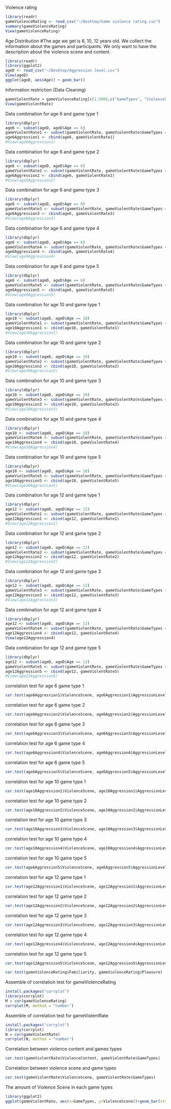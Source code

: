 Violence rating
```r
library(readr)
gameViolenceRating <- read_csv("~/Desktop/Game violence rating.csv")
summary(gameViolenceRating)
View(gameViolenceRating)
```

Age Distribution
#The age we get is 6, 10, 12 years old. We collect the information about the games and participants. We only want to have the description about the violence scene and content.
```r
library(readr)
library(ggplot2)
ageD <- read_csv("~/Desktop/Aggression level.csv")
View(ageD)
ggplot(ageD, aes(Age)) + geom_bar()
```

Information restriction (Data Cleaning)
```r
gameViolentRate = gameViolenceRating[c(1:300),c("GameTypes", "ViolenceScene", "ViolenceContent")]
View(gameViolentRate)
```

Data combination for age 6 and game type 1
```r
library(dbplyr)
age6 <- subset(ageD, ageD$Age == 6)
gameViolentRate1 <- subset(gameViolentRate, gameViolentRate$GameTypes == 1)
age6Aggression1 <- cbind(age6, gameViolentRate1)
#View(age6Aggression1)
```

Data combination for age 6 and game type 2
```r
library(dbplyr)
age6 <- subset(ageD, ageD$Age == 6)
gameViolentRate2 <- subset(gameViolentRate, gameViolentRate$GameTypes == 2)
age6Aggression2 <- cbind(age6, gameViolentRate2)
#View(age6Aggression2)
```

Data combination for age 6 and game type 3
```r
library(dbplyr)
age6 <- subset(ageD, ageD$Age == 6)
gameViolentRate3 <- subset(gameViolentRate, gameViolentRate$GameTypes == 3)
age6Aggression3 <- cbind(age6, gameViolentRate3)
#View(age6Aggression3)
```

Data combination for age 6 and game type 4
```r
library(dbplyr)
age6 <- subset(ageD, ageD$Age == 6)
gameViolentRate4 <- subset(gameViolentRate, gameViolentRate$GameTypes == 4)
age6Aggression4 <- cbind(age6, gameViolentRate4)
#View(age6Aggression4)
```

Data combination for age 6 and game type 5
```r
library(dbplyr)
age6 <- subset(ageD, ageD$Age == 6)
gameViolentRate5 <- subset(gameViolentRate, gameViolentRate$GameTypes == 5)
age6Aggression5 <- cbind(age6, gameViolentRate5)
#View(age6Aggression5)
```

Data combination for age 10 and game type 1
```r
library(dbplyr)
age10 <- subset(ageD, ageD$Age == 10)
gameViolentRate1 <- subset(gameViolentRate, gameViolentRate$GameTypes == 1)
age10Aggression1 <- cbind(age10, gameViolentRate1)
#View(age10Aggression1)
```

Data combination for age 10 and game type 2
```r
library(dbplyr)
age10 <- subset(ageD, ageD$Age == 10)
gameViolentRate2 <- subset(gameViolentRate, gameViolentRate$GameTypes == 2)
age10Aggression2 <- cbind(age10, gameViolentRate2)
#View(age10Aggression2)
```

Data combination for age 10 and game type 3
```r
library(dbplyr)
age10 <- subset(ageD, ageD$Age == 10)
gameViolentRate3 <- subset(gameViolentRate, gameViolentRate$GameTypes == 3)
age10Aggression3 <- cbind(age10, gameViolentRate3)
#View(age10Aggression3)
```

Data combination for age 10 and game type 4
```r
library(dbplyr)
age10 <- subset(ageD, ageD$Age == 10)
gameViolentRate4 <- subset(gameViolentRate, gameViolentRate$GameTypes == 4)
age10Aggression4 <- cbind(age10, gameViolentRate4)
#View(age10Aggression4)
```

Data combination for age 10 and game type 5
```r
library(dbplyr)
age10 <- subset(ageD, ageD$Age == 10)
gameViolentRate5 <- subset(gameViolentRate, gameViolentRate$GameTypes == 5)
age10Aggression5 <- cbind(age10, gameViolentRate5)
#View(age10Aggression5)
```

Data combination for age 12 and game type 1
```r
library(dbplyr)
age12 <- subset(ageD, ageD$Age == 12)
gameViolentRate1 <- subset(gameViolentRate, gameViolentRate$GameTypes == 1)
age12Aggression1 <- cbind(age12, gameViolentRate1)
#View(age12Aggression1)
```

Data combination for age 12 and game type 2
```r
library(dbplyr)
age12 <- subset(ageD, ageD$Age == 12)
gameViolentRate2 <- subset(gameViolentRate, gameViolentRate$GameTypes == 2)
age12Aggression2 <- cbind(age12, gameViolentRate2)
#View(age12Aggression2)
```

Data combination for age 12 and game type 3
```r
library(dbplyr)
age12 <- subset(ageD, ageD$Age == 12)
gameViolentRate3 <- subset(gameViolentRate, gameViolentRate$GameTypes == 3)
age12Aggression3 <- cbind(age12, gameViolentRate3)
#View(age12Aggression3)
```

Data combination for age 12 and game type 4
```r
library(dbplyr)
age12 <- subset(ageD, ageD$Age == 12)
gameViolentRate4 <- subset(gameViolentRate, gameViolentRate$GameTypes == 4)
age12Aggression4 <- cbind(age12, gameViolentRate4)
View(age12Aggression4)
```

Data combination for age 12 and game type 5
```r
library(dbplyr)
age12 <- subset(ageD, ageD$Age == 12)
gameViolentRate5 <- subset(gameViolentRate, gameViolentRate$GameTypes == 5)
age12Aggression5 <- cbind(age12, gameViolentRate5)
#View(age12Aggression5)
```

correlation test for age 6 game type 1
```r
cor.test(age6Aggression1$ViolenceScene, age6Aggression1$AggressionLevel)
```

correlation test for age 6 game type 2
```r
cor.test(age6Aggression2$ViolenceScene, age6Aggression2$AggressionLevel)
```

correlation test for age 6 game type 3
```r
cor.test(age6Aggression3$ViolenceScene, age6Aggression3$AggressionLevel)
```

correlation test for age 6 game type 4
```r
cor.test(age6Aggression4$ViolenceScene, age6Aggression4$AggressionLevel)
```

correlation test for age 6 game type 5
```r
cor.test(age6Aggression5$ViolenceScene, age6Aggression5$AggressionLevel)
```

correlation test for age 10 game type 1
```r
cor.test(age10Aggression1$ViolenceScene, age10Aggression1$AggressionLevel)
```

correlation test for age 10 game type 2
```r
cor.test(age10Aggression2$ViolenceScene, age10Aggression2$AggressionLevel)
```

correlation test for age 10 game type 3
```r
cor.test(age10Aggression3$ViolenceScene, age10Aggression3$AggressionLevel)
```

correlation test for age 10 game type 4
```r
cor.test(age10Aggression4$ViolenceScene, age10Aggression4$AggressionLevel)
```

correlation test for age 10 game type 5
```r
cor.test(age6Aggression5$ViolenceScene, age6Aggression5$AggressionLevel)
```

correlation test for age 12 game type 1
```r
cor.test(age12Aggression1$ViolenceScene, age12Aggression1$AggressionLevel)
```

correlation test for age 12 game type 2
```r
cor.test(age12Aggression2$ViolenceScene, age12Aggression2$AggressionLevel)
```

correlation test for age 12 game type 3
```r
cor.test(age12Aggression3$ViolenceScene, age12Aggression3$AggressionLevel)
```

correlation test for age 12 game type 4
```r
cor.test(age12Aggression4$ViolenceScene, age12Aggression4$AggressionLevel)
```

correlation test for age 12 game type 5
```r
cor.test(age12Aggression5$ViolenceScene, age12Aggression5$AggressionLevel)
```

```r
cor.test(gameViolenceRating$Familiarity, gameViolenceRating$Pleasure)
```

Assemble of correlation test for gameViolenceRating
```r
install.packages("corrplot")
library(corrplot)
M = cor(gameViolenceRating)
corrplot(M, method = "number")
```

Assemble of correlation test for gameViolentRate
```r
install.packages("corrplot")
library(corrplot)
N = cor(gameViolentRate)
corrplot(N, method = "number")
```

Correlation between violence content and games types
```r
cor.test(gameViolentRate$ViolenceContent, gameViolentRate$GameTypes)
```

Correlation between violence scene and game types
```r
cor.test(gameViolentRate$ViolenceScene, gameViolentRate$GameTypes)
```




The amount of Violence Scene in each game types
```r
library(ggplot2)
ggplot(gameViolentRate, aes(x=GameTypes, y=ViolenceScene))+geom_bar(stat='identity')+theme_classic()
```










